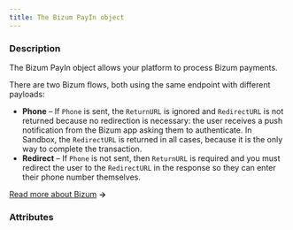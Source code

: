 ```yaml
---
title: The Bizum PayIn object
---
```




### Description

The Bizum PayIn object allows your platform to process Bizum payments.

There are two Bizum flows, both using the same endpoint with different payloads: 
- **Phone** – If `Phone` is sent, the `ReturnURL` is ignored and `RedirectURL` is not returned because no redirection is necessary: the user receives a push notification from the Bizum app asking them to authenticate. In Sandbox, the `RedirectURL` is returned in all cases, because it is the only way to complete the transaction.
- **Redirect** – If `Phone` is not sent, then `ReturnURL` is required and you must redirect the user to the `RedirectURL` in the response so they can enter their phone number themselves.

[Read more about Bizum](/guides/payment-methods/bizum) **&rarr;**

### Attributes

<IdResponse />  

<TagResponse />  

<CreationDateResponse />  

<AuthorIdResponse />  

<DebitedFunds2Response />  

<CreditedFunds2Response />  

<Fees1Response />  

<Status2Response />  

<ResultCodeResponse />  

<ResultMessageResponse />  

<ExecutionDateResponse />  

<TypeResponse />  

<NatureResponse />  

<CreditedWalletIdResponse />  

<CreditedUserIdResponse />  

<PaymentType17Response />  

<ExecutionTypeResponse />  

<Phone2Response />

<ReturnURLResponse />  

<RedirectURLResponse />  

<StatementDescriptorResponse />  